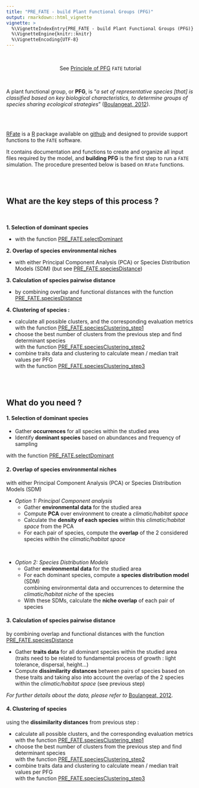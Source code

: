 ```yaml
---
title: "PRE_FATE - build Plant Functional Groups (PFG)"
output: rmarkdown::html_vignette
vignette: >
  %\VignetteIndexEntry{PRE_FATE - build Plant Functional Groups (PFG)}
  %\VignetteEngine{knitr::knitr}
  %\VignetteEncoding{UTF-8}
---
```


<br/>

<div style = "text-align:center;">See [Principle of PFG](fate_tutorial_1_PFG.html) `FATE` tutorial</div>

<br/>

A plant functional group, or **PFG**, is "*a set of representative species [that] is classified based on key biological characteristics, to determine groups of species sharing ecological strategies*" ([Boulangeat, 2012](http://j.boulangeat.free.fr/pdfs/Boulangeat2012_GCB_published.pdf "Boulangeat, I., Philippe, P., Abdulhak, S., Douzet, R., Garraud, L., Lavergne, S., Lavorel, S., Van Es J., Vittoz, P. and Thuiller, W. Improving plant functional groups for dynamic models of biodiversity: at the crossroad between functional and community ecology. Global Change Biology, 18, 3464-3475.")).

<br/> <br/>

[RFate]() is a [R](https://www.r-project.org/) package available on [github](https://github.com/leca-dev/RFate) and designed to provide support functions to the `FATE` software.

It contains documentation and functions to create and organize all input files required by the model, and **building PFG** is the first step to run a `FATE` simulation. The procedure presented below is based on `RFate` functions.

<br/> <br/>



## <i class="fa fa-shoe-prints"></i> What are the key steps of this process ?

<br/>

**1. Selection of dominant species** 

- with the function [PRE_FATE.selectDominant](../reference/PRE_FATE.selectDominant.html)  

**2. Overlap of species environmental niches**  

- with either Principal Component Analysis (PCA) or Species Distribution Models (SDM)
(but see [PRE_FATE.speciesDistance](../reference/PRE_FATE.speciesDistance.html))

**3. Calculation of species pairwise distance**  

- by combining overlap and functional distances with the function [PRE_FATE.speciesDistance](../reference/PRE_FATE.speciesDistance.html)

**4. Clustering of species :**  

- calculate all possible clusters, and the corresponding evaluation metrics  
with the function [PRE_FATE.speciesClustering_step1](../reference/PRE_FATE.speciesClustering_step1.html)
- choose the best number of clusters from the previous step and find determinant species  
with the function [PRE_FATE.speciesClustering_step2](../reference/PRE_FATE.speciesClustering_step2.html)
- combine traits data and clustering to calculate mean / median trait values per PFG  
with the function [PRE_FATE.speciesClustering_step3](../reference/PRE_FATE.speciesClustering_step3.html)


<br/><br/>

## <i class="fa fa-shopping-basket"></i> What do you need ?

#### 1. Selection of dominant species

- Gather **occurrences** for all species within the studied area
- Identify **dominant species** based on abundances and frequençy of sampling

with the function [PRE_FATE.selectDominant](../reference/PRE_FATE.selectDominant.html)  


#### 2. Overlap of species environmental niches
with either Principal Component Analysis (PCA) or Species Distribution Models (SDM)

- *Option 1: Principal Component analysis*
    - Gather **environmental data** for the studied area
    - Compute **PCA** over environment to create a *climatic/habitat space*
    - Calculate the **density of each species** within this *climatic/habitat space* from the PCA
    - For each pair of species, compute the **overlap** of the 2 considered species within the *climatic/habitat space*

<br/>

- *Option 2: Species Distribution Models*
    - Gather **environmental data** for the studied area
    - For each dominant species, compute a **species distribution model** (SDM)  
    combining environmental data and occurrences to determine the *climatic/habitat niche* of the species
    - With these SDMs, calculate the **niche overlap** of each pair of species


#### 3. Calculation of species pairwise distance
by combining overlap and functional distances with the function [PRE_FATE.speciesDistance](../reference/PRE_FATE.speciesDistance.html)

- Gather **traits data** for all dominant species within the studied area  
(traits need to be related to fundamental process of growth : light tolerance, dispersal, height...)
- Compute **dissimilarity distances** between pairs of species based on these traits and taking also into account the overlap of the 2 species within the *climatic/habitat space* (see previous step)

*For further details about the data, please refer to* [Boulangeat, 2012](http://j.boulangeat.free.fr/pdfs/Boulangeat2012_GCB_published.pdf "Boulangeat, I., Philippe, P., Abdulhak, S., Douzet, R., Garraud, L., Lavergne, S., Lavorel, S., Van Es J., Vittoz, P. and Thuiller, W. Improving plant functional groups for dynamic models of biodiversity: at the crossroad between functional and community ecology. Global Change Biology, 18, 3464-3475."). 


#### 4. Clustering of species
using the **dissimilarity distances** from previous step :

- calculate all possible clusters, and the corresponding evaluation metrics  
with the function [PRE_FATE.speciesClustering_step1](../reference/PRE_FATE.speciesClustering_step1.html)
- choose the best number of clusters from the previous step and find determinant species  
with the function [PRE_FATE.speciesClustering_step2](../reference/PRE_FATE.speciesClustering_step2.html)
- combine traits data and clustering to calculate mean / median trait values per PFG  
with the function [PRE_FATE.speciesClustering_step3](../reference/PRE_FATE.speciesClustering_step3.html)

